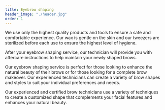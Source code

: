 ```yaml
---
title: Eyebrow shaping
header_image: "./header.jpg"
order: 1
---
```


We use only the highest quality products and tools to ensure a safe and comfortable experience. Our wax is gentle on the skin and our tweezers are sterilized before each use to ensure the highest level of hygiene.

After your eyebrow shaping service, our technician will provide you with aftercare instructions to help maintain your newly shaped brows.

Our eyebrow shaping service is perfect for those looking to enhance the natural beauty of their brows or for those looking for a complete brow makeover. Our experienced technicians can create a variety of brow shapes and styles to suit your individual preferences and needs.

Our experienced and certified brow technicians use a variety of techniques to create a customized shape that complements your facial features and enhances your natural beauty.